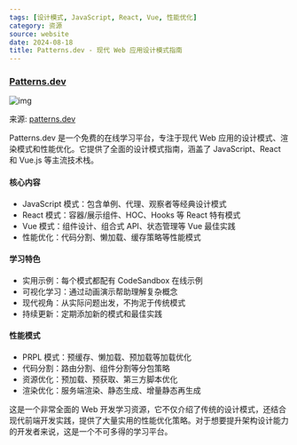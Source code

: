 ```yaml
---
tags: [设计模式, JavaScript, React, Vue, 性能优化]
category: 资源
source: website
date: 2024-08-18
title: Patterns.dev - 现代 Web 应用设计模式指南
---
```


### [Patterns.dev](https://www.patterns.dev/)

![img](https://img.mengpeng.tech/i/2024/12/10/67579b356be85.webp)

来源: [patterns.dev](https://www.patterns.dev/)

Patterns.dev 是一个免费的在线学习平台，专注于现代 Web 应用的设计模式、渲染模式和性能优化。它提供了全面的设计模式指南，涵盖了 JavaScript、React 和 Vue.js 等主流技术栈。

#### 核心内容
- JavaScript 模式：包含单例、代理、观察者等经典设计模式
- React 模式：容器/展示组件、HOC、Hooks 等 React 特有模式
- Vue 模式：组件设计、组合式 API、状态管理等 Vue 最佳实践
- 性能优化：代码分割、懒加载、缓存策略等性能模式

#### 学习特色
- 实用示例：每个模式都配有 CodeSandbox 在线示例
- 可视化学习：通过动画演示帮助理解复杂概念
- 现代视角：从实际问题出发，不拘泥于传统模式
- 持续更新：定期添加新的模式和最佳实践

#### 性能模式
- PRPL 模式：预缓存、懒加载、预加载等加载优化
- 代码分割：路由分割、组件分割等分包策略
- 资源优化：预加载、预获取、第三方脚本优化
- 渲染优化：服务端渲染、静态生成、增量静态再生成

这是一个非常全面的 Web 开发学习资源，它不仅介绍了传统的设计模式，还结合现代前端开发实践，提供了大量实用的性能优化策略。对于想要提升架构设计能力的开发者来说，这是一个不可多得的学习平台。 